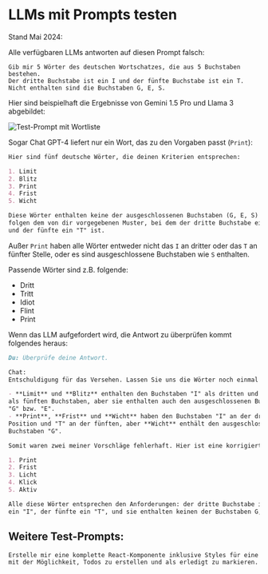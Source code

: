 # LLMs mit Prompts testen

Stand Mai 2024:

Alle verfügbaren LLMs antworten auf diesen Prompt falsch:

```
Gib mir 5 Wörter des deutschen Wortschatzes, die aus 5 Buchstaben bestehen. 
Der dritte Buchstabe ist ein I und der fünfte Buchstabe ist ein T. 
Nicht enthalten sind die Buchstaben G, E, S.
```

Hier sind beispielhaft die Ergebnisse von Gemini 1.5 Pro und Llama 3 abgebildet:

![Test-Prompt mit Wortliste](/images/prompt-words.png)

Sogar Chat GPT-4 liefert nur ein Wort, das zu den Vorgaben passt (`Print`):

```markdown
Hier sind fünf deutsche Wörter, die deinen Kriterien entsprechen:

1. Limit
2. Blitz
3. Print
4. Frist
5. Wicht

Diese Wörter enthalten keine der ausgeschlossenen Buchstaben (G, E, S) und 
folgen dem von dir vorgegebenen Muster, bei dem der dritte Buchstabe ein "I" 
und der fünfte ein "T" ist.
```

Außer `Print` haben alle Wörter entweder nicht das `I` an dritter oder das 
`T` an fünfter Stelle, oder es sind ausgeschlossene Buchstaben wie `S` enthalten.

Passende Wörter sind z.B. folgende:

- Dritt
- Tritt
- Idiot
- Flint
- Print

Wenn das LLM aufgefordert wird, die Antwort zu überprüfen kommt folgendes heraus:

```markdown
Du: Überprüfe deine Antwort.

Chat:
Entschuldigung für das Versehen. Lassen Sie uns die Wörter noch einmal überprüfen und korrigieren:

- **Limit** und **Blitz** enthalten den Buchstaben "I" als dritten und "T" 
als fünften Buchstaben, aber sie enthalten auch den ausgeschlossenen Buchstaben 
"G" bzw. "E".
- **Print**, **Frist** und **Wicht** haben den Buchstaben "I" an der dritten 
Position und "T" an der fünften, aber **Wicht** enthält den ausgeschlossenen 
Buchstaben "G".

Somit waren zwei meiner Vorschläge fehlerhaft. Hier ist eine korrigierte Liste:

1. Print
2. Frist
3. Licht
4. Klick
5. Aktiv

Alle diese Wörter entsprechen den Anforderungen: der dritte Buchstabe ist 
ein "I", der fünfte ein "T", und sie enthalten keinen der Buchstaben G, E, S.
```

## Weitere Test-Prompts:

```markdown
Erstelle mir eine komplette React-Komponente inklusive Styles für eine Todo-Liste,
mit der Möglichkeit, Todos zu erstellen und als erledigt zu markieren.
```
